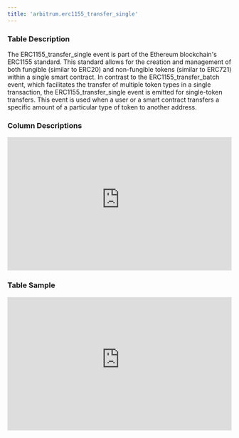 ```yaml
---
title: 'arbitrum.erc1155_transfer_single'
---
```


### Table Description
The ERC1155_transfer_single event is part of the Ethereum blockchain's ERC1155 standard. This standard allows for the creation and management of both fungible (similar to ERC20) and non-fungible tokens (similar to ERC721) within a single smart contract. In contrast to the ERC1155_transfer_batch event, which facilitates the transfer of multiple token types in a single transaction, the ERC1155_transfer_single event is emitted for single-token transfers. This event is used when a user or a smart contract transfers a specific amount of a particular type of token to another address.
### Column Descriptions

<div>
    <iframe
        src="https://doc-embed-app.chainbasehq.com/columns/arbitrum.erc1155_transfer_single"
        width="100%"
        height="300px"
        frameBorder="0"
        scrolling="no"
    ></iframe>
</div>

### Table Sample

<div>
    <iframe
        src="https://doc-embed-app.chainbasehq.com/data/arbitrum.erc1155_transfer_single"
        width="100%"
        height="300px"
        frameBorder="0"
        scrolling="no"
    ></iframe>
</div>
